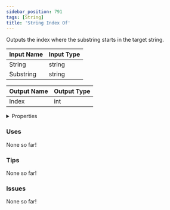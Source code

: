 ```yaml
---
sidebar_position: 791
tags: [String]
title: 'String Index Of'
---
```


Outputs the index where the substring starts in the target string.



<DocusaurusSvg />

| Input Name | Input Type |
|-----------|-----------|
| String | string |
| Substring | string |

| Output Name | Output Type |
|-----------|-----------|
| Index | int |


<details>
  <summary>Properties</summary>
  <div>
    <div>
    <table>
      <thead>
        <tr>
          <th>Is beta required?</th>
          <th>No</th>
        </tr>
        <tr>
          <th>Is this chip a trolling risk?</th>
          <th>No</th>
        </tr>
        <tr>
          <th>Is this chip a role assignment risk?</th>
          <th>No</th>
        </tr>
        <tr>
          <th>Chip UUID</th>
          <th>1af21999-38f8-4231-9de9-26b43f47fe0d</th>
        </tr>
        <tr>
          <th>Room availability</th>
          <th>Available everywhere</th>
        </tr>
      </thead>
    </table>
    </div>
  </div>
</details>

### Uses

None so far!

### Tips

None so far!

### Issues

None so far!